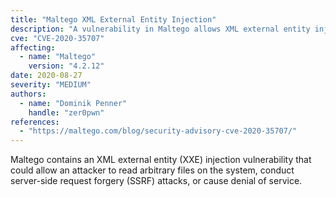 ```yaml
---
title: "Maltego XML External Entity Injection"
description: "A vulnerability in Maltego allows XML external entity injection attacks through malformed input."
cve: "CVE-2020-35707"
affecting:
  - name: "Maltego"
    version: "4.2.12"
date: 2020-08-27
severity: "MEDIUM"
authors:
  - name: "Dominik Penner"
    handle: "zer0pwn"
references:
  - "https://maltego.com/blog/security-advisory-cve-2020-35707/"
---
```


Maltego contains an XML external entity (XXE) injection vulnerability that could allow an attacker to read arbitrary files on the system, conduct server-side request forgery (SSRF) attacks, or cause denial of service.
